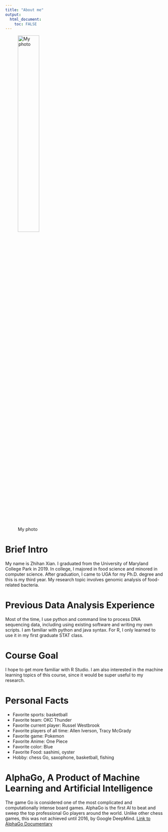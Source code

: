 ```yaml
---
title: "About me"
output: 
  html_document:
    toc: FALSE
---
```


![My photo](img_5697.jpg){width=40%}

# Brief Intro
My name is Zhihan Xian. I graduated from the University of Maryland College Park in 2019. In college, I majored in food science and minored in computer science. After graduation, I came to UGA for my Ph.D. degree and this is my third year. My research topic involves genomic analysis of food-related bacteria.


# Previous Data Analysis Experience 
Most of the time, I use python and command line to process DNA sequencing data, including using existing software and writing my own scripts. I am familiar with python and java syntax. For R, I only learned to use it in my first graduate STAT class. 

# Course Goal
I hope to get more familiar with R Studio. I am also interested in the machine learning topics of this course, since it would be super useful to my research.

# Personal Facts
* Favorite sports: basketball
* Favorite team: OKC Thunder
* Favorite current player: Russel Westbrook
* Favorite players of all time: Allen Iverson, Tracy McGrady
* Favorite game: Pokemon
* Favorite Anime: One Piece
* Favorite color: Blue
* Favorite Food: sashimi, oyster
* Hobby: chess Go, saxophone, basketball, fishing

# AlphaGo, A Product of Machine Learning and Artificial Intelligence
The game Go is considered one of the most complicated and computationally intense board games. AlphaGo is the first AI to beat and sweep the top professional Go players around the world. Unlike other chess games, this was not achieved until 2016, by Google DeepMind. 
[Link to AlphaGo Documentary](https://www.youtube.com/watch?v=WXuK6gekU1Y)

